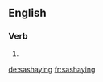 ==English==

===Verb===
{{head|en}}

# {{present participle of|sashay|lang=en}}

[[de:sashaying]]
[[fr:sashaying]]